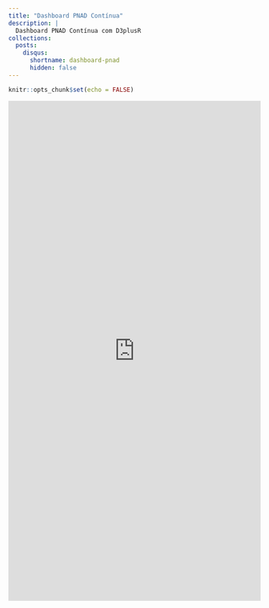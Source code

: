 ```yaml
---
title: "Dashboard PNAD Contínua"
description: |
  Dashboard PNAD Contínua com D3plusR
collections:
  posts:
    disqus: 
      shortname: dashboard-pnad
      hidden: false
---
```


```r
knitr::opts_chunk$set(echo = FALSE)
```

<style>
d-article {
  display: contents !important;
}
</style>

<iframe src="https://paulofelipe.github.io/dashboard_pnad/" 
align = "center" width = "100%" height = "1000" frameborder="0"></iframe>